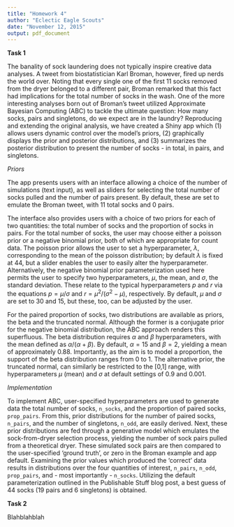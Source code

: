 ```yaml
---
title: "Homework 4"
author: "Eclectic Eagle Scouts"
date: "November 12, 2015"
output: pdf_document
---
```



**Task 1**

The banality of sock laundering does not typically inspire creative data analyses. A tweet from biostatistician Karl Broman, however, fired up nerds the world over. Noting that every single one of the first 11 socks removed from the dryer belonged to a different pair, Broman remarked that this fact had implications for the total number of socks in the wash. One of the more interesting analyses born out of Broman's tweet utilized Approximate Bayesian Computing (ABC) to tackle the ultimate question: How many socks, pairs and singletons, do we expect are in the laundry? Reproducing and extending the original analysis, we have created a Shiny app which (1) allows users dynamic control over the model's priors, (2) graphically displays the prior and posterior distributions, and (3) summarizes the posterior distribution to present the number of socks - in total, in pairs, and singletons.   

*Priors*

The app presents users with an interface allowing a choice of the number of simulations (text input), as well as sliders for selecting the total number of socks pulled and the number of pairs present. By default, these are set to emulate the Broman tweet, with 11 total socks and 0 pairs. 

The interface also provides users with a choice of two priors for each of two quantities: the total number of socks and the proportion of socks in pairs. For the total number of socks, the user may choose either a poisson prior or a negative binomial prior, both of which are appropriate for count data. The poisson prior allows the user to set a hyperparameter, $\lambda$, corresponding to the mean of the poisson distribution; by default $\lambda$ is fixed at 44, but a slider enables the user to easily alter the hyperparameter. Alternatively, the negative binomial prior parameterization used here permits the user to specify two hyperparameters, $\mu$, the mean, and $\sigma$, the standard deviation. These relate to the typical hyperparameters $p$ and $r$ via the equations $p=\mu/\sigma$ and $r=\mu^2/(\sigma^2-\mu)$, respectively. By default, $\mu$ and $\sigma$ are set to 30 and 15, but these, too, can be adjusted by the user.

For the paired proportion of socks, two distributions are available as priors, the beta and the truncated normal. Although the former is a conjugate prior for the negative binomial distribution, the ABC approach renders this superfluous. The beta distribution requires $\alpha$ and $\beta$ hyperparameters, with the mean defined as $\alpha/(\alpha+\beta)$. By default, $\alpha=15$ and $\beta=2$, yielding a mean of approximately 0.88. Importantly, as the aim is to model a proportion, the support of the beta distribution ranges from 0 to 1. The alternative prior, the truncated normal, can similarly be restricted to the [0,1] range, with hyperparameters $\mu$ (mean) and $\sigma$ at default settings of 0.9 and 0.001. 

*Implementation*

To implement ABC, user-specified hyperparameters are used to generate data the total number of socks, `n_socks`, and the proportion of paired socks, `prop_pairs`. From this, prior distributions for the number of paired socks, `n_pairs`, and the number of singletons, `n_odd`, are easily derived. Next, these prior distributions are fed through a generative model which emulates the sock-from-dryer selection process, yielding the number of sock pairs pulled from a theoretical dryer. These simulated sock pairs are then compared to the user-specified 'ground truth', or zero in the Broman example and app default. Examining the prior values which produced the 'correct' data results in distributions over the four quantities of interest, `n_pairs`, `n_odd`, `prop_pairs`, and - most importantly - `n_socks`. Utilizing the default parameterization outlined in the Publishable Stuff blog post, a best guess of 44 socks (19 pairs and 6 singletons) is obtained.

**Task 2**

Blahblahblah